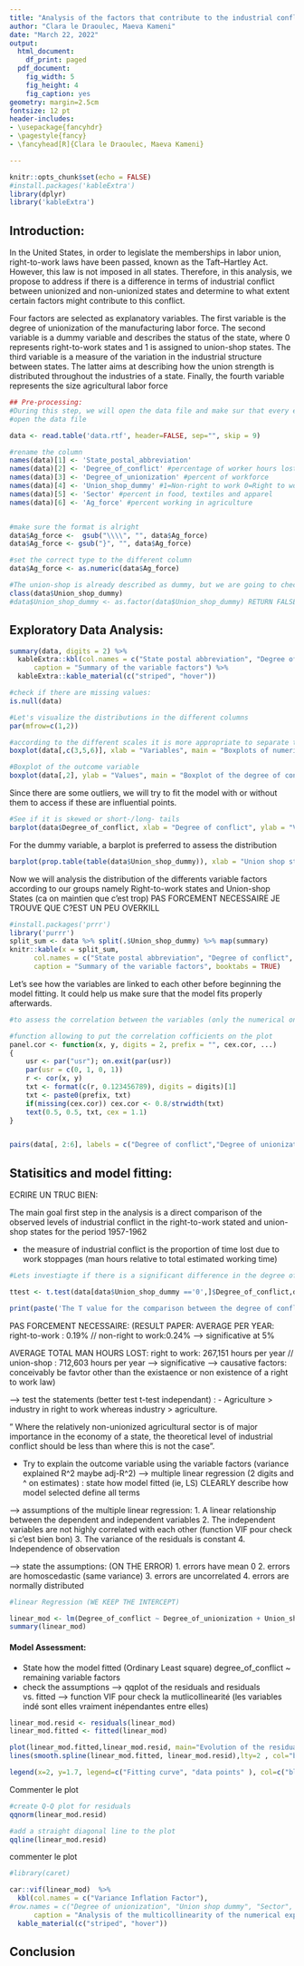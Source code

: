 ```yaml
---
title: "Analysis of the factors that contribute to the industrial conflict (A changer)"
author: "Clara le Draoulec, Maeva Kameni"
date: "March 22, 2022"
output:
  html_document:
    df_print: paged
  pdf_document:
    fig_width: 5
    fig_height: 4
    fig_caption: yes
geometry: margin=2.5cm
fontsize: 12 pt
header-includes:
- \usepackage{fancyhdr}
- \pagestyle{fancy}
- \fancyhead[R]{Clara le Draoulec, Maeva Kameni}

---
```


```r
knitr::opts_chunk$set(echo = FALSE)
#install.packages('kableExtra')
library(dplyr)
library('kableExtra')
```

## Introduction:

In the United States, in order to legislate the memberships in labor union, right-to-work laws have been passed, known as the Taft–Hartley Act. However, this law is not imposed in all states. Therefore, in this analysis, we propose to address if there is a difference in terms of industrial conflict between unionized and non-unionized states and determine to what extent certain factors might contribute to this conflict.

Four factors are selected as explanatory variables. The first variable is the degree of unionization of the manufacturing labor force. The second variable is a dummy variable and describes the status of the state, where 0 represents right-to-work states and 1 is assigned to union-shop states. The third variable is a measure of the variation in the industrial structure between states. The latter aims at describing how the union strength is distributed throughout the industries of a state. Finally, the fourth variable represents the size agricultural labor force
 
```r
## Pre-processing:
#During this step, we will open the data file and make sur that every elements contained is properly #set and that the data variable is ready to be used for further analysis.
#open the data file

data <- read.table('data.rtf', header=FALSE, sep="", skip = 9)

#rename the column
names(data)[1] <- 'State_postal_abbreviation'
names(data)[2] <- 'Degree_of_conflict' #percentage of worker hours lost in stoppages
names(data)[3] <- 'Degree_of_unionization' #percent of workforce
names(data)[4] <- 'Union_shop_dummy' #1=Non-right to work 0=Right to work
names(data)[5] <- 'Sector' #percent in food, textiles and apparel
names(data)[6] <- 'Ag_force' #percent working in agriculture


#make sure the format is alright
data$Ag_force <-  gsub("\\\\", "", data$Ag_force)
data$Ag_force <- gsub("}", "", data$Ag_force)

#set the correct type to the different column
data$Ag_force <- as.numeric(data$Ag_force)

#The union-shop is already described as dummy, but we are going to check the class and change it to  factor
class(data$Union_shop_dummy)
#data$Union_shop_dummy <- as.factor(data$Union_shop_dummy) RETURN FALSE VALUES
```

## Exploratory Data Analysis:

```r

summary(data, digits = 2) %>%
  kableExtra::kbl(col.names = c("State postal abbreviation", "Degree of conflict", "Degree of unionization", "Union shop dummy", "Sector", "Ag force"),
      caption = "Summary of the variable factors") %>%
  kableExtra::kable_material(c("striped", "hover"))
```
```r
#check if there are missing values:
is.null(data)
```

```r
#Let's visualize the distributions in the different columns
par(mfrow=c(1,2))

#according to the different scales it is more appropriate to separate the first numerical column from the others.
boxplot(data[,c(3,5,6)], xlab = "Variables", main = "Boxplots of numerical explanatory varibles", ylab = "Values", names=c("Degree of Unionization","Sector","Ag Force")) 

#Boxplot of the outcome variable
boxplot(data[,2], ylab = "Values", main = "Boxplot of the degree of conflict", xlab = "Degree of conflict")

```

Since there are some outliers, we will try to fit the model with or without them to access if these are influential points.

```r
#See if it is skewed or short-/long- tails
barplot(data$Degree_of_conflict, xlab = "Degree of conflict", ylab = "Value", main = "Barplot of the degree of conflict")
```
For the dummy variable, a barplot is preferred to assess the distribution
```r
barplot(prop.table(table(data$Union_shop_dummy)), xlab = "Union shop status", ylab = "Frequencies", main = "Distribution of the union shop status")
```
Now we will analysis the distribution of the differents variable factors according to our groups namely Right-to-work states and Union-shop States (ca on maintien que c'est trop) PAS FORCEMENT NECESSAIRE JE TROUVE QUE C?EST UN PEU OVERKILL

```r
#install.packages('prrr')
library('purrr')
split_sum <- data %>% split(.$Union_shop_dummy) %>% map(summary) 
knitr::kable(x = split_sum, 
      col.names = c("State postal abbreviation", "Degree of conflict", "Degree of unionization", "Union shop dummy", "Sector", "Ag force"),
      caption = "Summary of the variable factors", booktabs = TRUE)

```

Let's see how the variables are linked to each other before beginning the model fitting. It could help us make sure that the model fits properly afterwards. 

```r
#to assess the correlation between the variables (only the numerical one) we are going to plot scatter plots and the correlation coefficients associated

#function allowing to put the correlation cofficients on the plot
panel.cor <- function(x, y, digits = 2, prefix = "", cex.cor, ...)
{
    usr <- par("usr"); on.exit(par(usr))
    par(usr = c(0, 1, 0, 1))
    r <- cor(x, y)
    txt <- format(c(r, 0.123456789), digits = digits)[1]
    txt <- paste0(prefix, txt)
    if(missing(cex.cor)) cex.cor <- 0.8/strwidth(txt)
    text(0.5, 0.5, txt, cex = 1.1)
}


pairs(data[, 2:6], labels = c("Degree of conflict","Degree of unionization","Union Shop","Sector","Ag force"), main = "Correlation plots associated with the numerical variables with the Pearson correlation coefficient associated", cex.labels = 1.1, upper.panel = panel.cor)

```


## Statisitics and model fitting:

ECRIRE UN TRUC BIEN: 

The main goal first step in the analysis is a direct comparison of the observed levels of industrial conflict in the right-to-work stated and union-shop states for the period 1957-1962

- the measure of industrial conflict is the proportion of time lost due to work stoppages (man hours relative to total estimated working time)
```r
#Lets investiagte if there is a significant difference in the degree of conflit between unionized and non-unionized states

ttest <- t.test(data[data$Union_shop_dummy =='0',]$Degree_of_conflict,data[data$Union_shop_dummy =='1',]$Degree_of_conflict)

print(paste('The T value for the comparison between the degree of conflict between unionized and non-unionized states is',ttest$statistic,'with a p-value of',ttest$p.value)) 
```
PAS FORCEMENT NECESSAIRE: 
(RESULT PAPER: 
AVERAGE PER YEAR: 
right-to-work : 0.19% // non-right to work:0.24% --> significative at 5%

AVERAGE TOTAL MAN HOURS LOST: 
right to work: 267,151 hours per year // union-shop : 712,603 hours per year
--> significative 
--> causative factors: conceivably be favtor other than the existaence or non existence of a right to work law)

--> test the statements (better test t-test independant) : 
- Agriculture > industry in right to work whereas industry  > agriculture. 

" Where the relatively non-unionized agricultural sector is of major importance in the economy of a state, the theoretical level of industrial conflict should be less than where this is not the case".


- Try to explain the outcome variable using the variable factors (variance explained R^2 maybe adj-R^2) 
--> multiple linear regression (2 digits and ^ on estimates) : state how model fitted (ie, LS) CLEARLY describe how model selected define all terms

--> assumptions of the multiple linear regression:
1. A linear relationship between the dependent and independent variables
2. The independent variables are not highly correlated with each other (function VIF pour check si c'est bien bon)
3. The variance of the residuals is constant
4. Independence of observation

--> state the assumptions: (ON THE ERROR)
1. errors have mean 0
2. errors are homoscedastic (same variance) 
3. errors are uncorrelated
4. errors are normally distributed

```r
#linear Regression (WE KEEP THE INTERCEPT)

linear_mod <- lm(Degree_of_conflict ~ Degree_of_unionization + Union_shop_dummy + Sector + Ag_force  , data=data)  
summary(linear_mod)
```

#### Model Assessment:
- State how the model fitted (Ordinary Least square) degree_of_conflict ~ remaining variable factors
- check the assumptions --> qqplot of the residuals and residuals vs. fitted
                        --> function VIF pour check la mutlicollinearité (les variables indé sont elles vraiment inépendantes entre elles)

```r

linear_mod.resid <- residuals(linear_mod)
linear_mod.fitted <- fitted(linear_mod) 

plot(linear_mod.fitted,linear_mod.resid, main="Evolution of the residuals with respect to fitted values", xlab = 'Fitted', ylab='Residuals')
lines(smooth.spline(linear_mod.fitted, linear_mod.resid),lty=2 , col="black")

legend(x=2, y=1.7, legend=c("Fitting curve", "data points" ), col=c("black", 'black'), box.lty=0, lty= c(2 , NA), pch = c(NA, 1))
```
Commenter le plot 


```r
#create Q-Q plot for residuals
qqnorm(linear_mod.resid)

#add a straight diagonal line to the plot
qqline(linear_mod.resid) 
```
commenter le plot


```r
#library(caret)

car::vif(linear_mod)  %>%
  kbl(col.names = c("Variance Inflation Factor"),
#row.names = c("Degree of unionization", "Union shop dummy", "Sector", "Ag force"), Marche pas encore
      caption = "Analysis of the multicollinearity of the numerical explanatory variables") %>%
  kable_material(c("striped", "hover"))
```

## Conclusion

